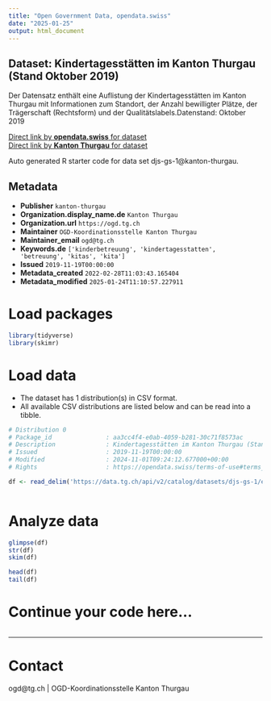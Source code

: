 ```yaml
---
title: "Open Government Data, opendata.swiss"
date: "2025-01-25"
output: html_document
---
```


## Dataset: Kindertagesstätten im Kanton Thurgau (Stand Oktober 2019)

Der Datensatz enthält eine Auflistung der Kindertagesstätten im Kanton Thurgau mit Informationen zum Standort, der Anzahl bewilligter Plätze, der Trägerschaft (Rechtsform) und der Qualitätslabels.Datenstand: Oktober 2019

[Direct link by **opendata.swiss** for dataset](https://opendata.swiss/de/dataset/kindertagesstatten-im-kanton-thurgau-stand-oktober-2019)<br>
[Direct link by **Kanton Thurgau** for dataset](https://data.tg.ch/explore/dataset/djs-gs-1/)

Auto generated R starter code for data set djs-gs-1@kanton-thurgau.

## Metadata

- **Publisher** `kanton-thurgau`
- **Organization.display_name.de** `Kanton Thurgau`
- **Organization.url** `https://ogd.tg.ch`
- **Maintainer** `OGD-Koordinationsstelle Kanton Thurgau`
- **Maintainer_email** `ogd@tg.ch`
- **Keywords.de** `['kinderbetreuung', 'kindertagesstatten', 'betreuung', 'kitas', 'kita']`
- **Issued** `2019-11-19T00:00:00`
- **Metadata_created** `2022-02-28T11:03:43.165404`
- **Metadata_modified** `2025-01-24T11:10:57.227911`


# Load packages

```r

library(tidyverse)
library(skimr)

```

# Load data

-   The dataset has 1 distribution(s) in CSV format.
-   All available CSV distributions are listed below and can be read into a tibble.

```r

# Distribution 0
# Package_id               : aa3cc4f4-e0ab-4059-b281-30c71f8573ac
# Description              : Kindertagesstätten im Kanton Thurgau (Stand Oktober 2019) (csv)
# Issued                   : 2019-11-19T00:00:00
# Modified                 : 2024-11-01T09:24:12.677000+00:00
# Rights                   : https://opendata.swiss/terms-of-use#terms_by

df <- read_delim('https://data.tg.ch/api/v2/catalog/datasets/djs-gs-1/exports/csv?use_labels=true')



```

# Analyze data

```r

glimpse(df)
str(df)
skim(df)

head(df)
tail(df)

```

# Continue your code here...

```r

```

------------------------------------------------------------------------

# Contact

ogd@tg.ch | OGD-Koordinationsstelle Kanton Thurgau
